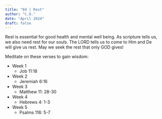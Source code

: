 ```yaml
---
title: "04 | Rest"
author: "C.O."
date: "April 2024"
draft: false
---
```


Rest is essential for good health and mental well being. As scripture tells us, we also need rest for our souls. The LORD tells us to come to Him and De will give us rest. May we seek the rest that only GOD gives!

Meditate on these verses to gain wisdom:

-   Week 1
    -   Job 11:18
-   Week 2
    -   Jeremiah 6:16
-   Week 3
    -   Matthew 11: 28-30
-   Week 4
    -   Hebrews 4: 1-3
-   Week 5
    -   Psalms 116: 5-7